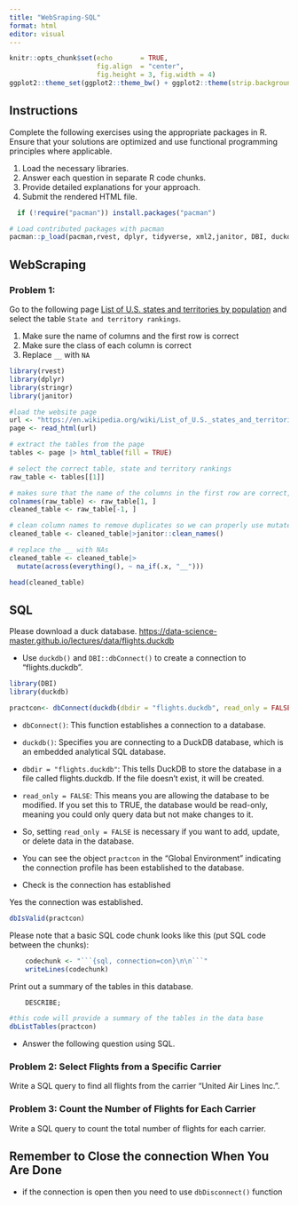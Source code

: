 ```yaml
---
title: "WebSraping-SQL"
format: html
editor: visual
---
```


```r
knitr::opts_chunk$set(echo       = TRUE, 
                      fig.align  = "center",
                      fig.height = 3, fig.width = 4)
ggplot2::theme_set(ggplot2::theme_bw() + ggplot2::theme(strip.background = ggplot2::element_rect(fill = "white")))
```

## Instructions

Complete the following exercises using the appropriate packages in R. Ensure that your solutions are optimized and use functional programming principles where applicable.

1.  Load the necessary libraries.
2.  Answer each question in separate R code chunks.
3.  Provide detailed explanations for your approach.
4.  Submit the rendered HTML file.


```r
  if (!require("pacman")) install.packages("pacman")

# Load contributed packages with pacman
pacman::p_load(pacman,rvest, dplyr, tidyverse, xml2,janitor, DBI, duckdb, nycflights13)
```

## WebScraping

### Problem 1:

Go to the following page [List of U.S. states and territories by population](https://en.wikipedia.org/wiki/List_of_U.S._states_and_territories_by_population) and select the table `State and territory rankings`.

1. Make sure the name of columns and the first row is correct\
2. Make sure the class of each column is correct\
3. Replace `__` with `NA`\

```r
library(rvest)
library(dplyr)
library(stringr)
library(janitor) 
```

```r
#load the website page
url <- "https://en.wikipedia.org/wiki/List_of_U.S._states_and_territories_by_population"
page <- read_html(url)

# extract the tables from the page
tables <- page |> html_table(fill = TRUE)

# select the correct table, state and territory rankings
raw_table <- tables[[1]]

# makes sure that the name of the columns in the first row are correct, sets the column names properly and then removes first row from the actual data
colnames(raw_table) <- raw_table[1, ]
cleaned_table <- raw_table[-1, ]

# clean column names to remove duplicates so we can properly use mutate across everything 
cleaned_table <- cleaned_table|>janitor::clean_names()

# replace the __ with NAs
cleaned_table <- cleaned_table|>
  mutate(across(everything(), ~ na_if(.x, "__")))

head(cleaned_table)

```

## SQL

Please download a duck database.  <https://data-science-master.github.io/lectures/data/flights.duckdb>

-   Use `duckdb()` and `DBI::dbConnect()` to create a connection to "flights.duckdb".
```r
library(DBI)
library(duckdb)
```

```r
practcon<- dbConnect(duckdb(dbdir = "flights.duckdb", read_only = FALSE))
```

-   `dbConnect()`: This function establishes a connection to a database.

-   `duckdb()`: Specifies you are connecting to a DuckDB database, which is an embedded analytical SQL database.

-   `dbdir = "flights.duckdb"`: This tells DuckDB to store the database in a file called flights.duckdb. If the file doesn't exist, it will be created.

-   `read_only = FALSE`: This means you are allowing the database to be modified. If you set this to TRUE, the database would be read-only, meaning you could only query data but not make changes to it.

-   So, setting `read_only = FALSE` is necessary if you want to add, update, or delete data in the database.

-   You can see the object `practcon` in the "Global Environment" indicating the connection profile has been established to the database.

-   Check is the connection has established

Yes the connection was established.
```r
dbIsValid(practcon)
```

Please note that a basic SQL code chunk looks like this (put SQL code between the chunks):

```r
    codechunk <- "```{sql, connection=con}\n\n```"
    writeLines(codechunk)
```

Print out a summary of the tables in this database.

```sql
    DESCRIBE;
```

```r
#this code will provide a summary of the tables in the data base
dbListTables(practcon)
```


-   Answer the following question using SQL.

### Problem 2: Select Flights from a Specific Carrier

Write a SQL query to find all flights from the carrier "United Air Lines Inc.".


### Problem 3: Count the Number of Flights for Each Carrier

Write a SQL query to count the total number of flights for each carrier.


## Remember to Close the connection When You Are Done

 - if the connection is open then you need to use `dbDisconnect()` function
